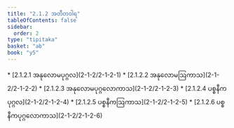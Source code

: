```yaml
---
title: "2.1.2 အတီတဝါရ"
tableOfContents: false
sidebar:
  order: 2
type: "tipitaka"
basket: "ab"
book: "y5"
---
```



<DynamicBreadcrumb />



<TableOfContents book="y5" section="2.1.2">
* [2.1.2.1 အနုလောမပုဂ္ဂလ](2-1-2/2-1-2-1)
* [2.1.2.2 အနုလောမဩကာသ](2-1-2/2-1-2-2)
* [2.1.2.3 အနုလောမပုဂ္ဂလောကာသ](2-1-2/2-1-2-3)
* [2.1.2.4 ပစ္စနီကပုဂ္ဂလ](2-1-2/2-1-2-4)
* [2.1.2.5 ပစ္စနီကဩကာသ](2-1-2/2-1-2-5)
* [2.1.2.6 ပစ္စနီကပုဂ္ဂလောကာသ](2-1-2/2-1-2-6)
</TableOfContents>